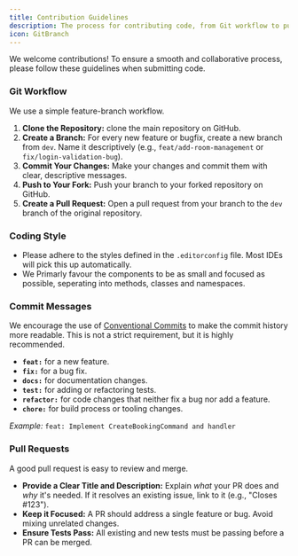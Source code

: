 ```yaml
---
title: Contribution Guidelines
description: The process for contributing code, from Git workflow to pull requests.
icon: GitBranch
---
```



We welcome contributions! To ensure a smooth and collaborative process, please follow these guidelines when submitting code.

### Git Workflow

We use a simple feature-branch workflow.

1.  **Clone the Repository:** clone the main repository on GitHub.
2.  **Create a Branch:** For every new feature or bugfix, create a new branch from `dev`. Name it descriptively (e.g., `feat/add-room-management` or `fix/login-validation-bug`).
3.  **Commit Your Changes:** Make your changes and commit them with clear, descriptive messages.
4.  **Push to Your Fork:** Push your branch to your forked repository on GitHub.
5.  **Create a Pull Request:** Open a pull request from your branch to the `dev` branch of the original repository.

### Coding Style

- Please adhere to the styles defined in the `.editorconfig` file. Most IDEs will pick this up automatically.
- We Primarly favour the components to be as small and focused as possible, seperating into methods, classes and namespaces.

### Commit Messages

We encourage the use of [Conventional Commits](https://www.conventionalcommits.org/en/v1.0.0/) to make the commit history more readable. This is not a strict requirement, but it is highly recommended.

- **`feat:`** for a new feature.
- **`fix:`** for a bug fix.
- **`docs:`** for documentation changes.
- **`test:`** for adding or refactoring tests.
- **`refactor:`** for code changes that neither fix a bug nor add a feature.
- **`chore:`** for build process or tooling changes.

_Example:_ `feat: Implement CreateBookingCommand and handler`

### Pull Requests

A good pull request is easy to review and merge.

- **Provide a Clear Title and Description:** Explain _what_ your PR does and _why_ it's needed. If it resolves an existing issue, link to it (e.g., "Closes #123").
- **Keep it Focused:** A PR should address a single feature or bug. Avoid mixing unrelated changes.
- **Ensure Tests Pass:** All existing and new tests must be passing before a PR can be merged.
